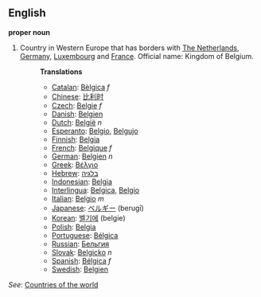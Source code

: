 ==English==

'''proper noun'''
# Country in Western Europe that has borders with [[The Netherlands]], [[Germany]], [[Luxembourg]] and [[France]]. Official name: Kingdom of Belgium.
#:'''Translations'''
#:*[[Catalan]]: [[Bèlgica]] ''f''
#:*[[Chinese]]: [[比利时]]
#:*[[Czech]]: [[Belgie]] ''f''
#:*[[Danish]]: [[Belgien]]
#:*[[Dutch]]: [[België]] ''n''
#:*[[Esperanto]]: [[Belgio]], [[Belgujo]]
#:*[[Finnish]]: [[Belgia]]
#:*[[French]]: [[Belgique]] ''f''
#:*[[German]]: [[Belgien]] ''n''
#:*[[Greek]]: [[Βέλγιο]]
#:*[[Hebrew]]: [[בלגיה]]
#:*[[Indonesian]]: [[Belgia]]
#:*[[Interlingua]]: [[Belgica]], [[Belgio]]
#:*[[Italian]]: [[Belgio]] ''m''
#:*[[Japanese]]: [[ベルギー]] (berugī)
#:*[[Korean]]: [[벨기에]] (belgie)
#:*[[Polish]]: [[Belgia]]
#:*[[Portuguese]]: [[Bélgica]]
#:*[[Russian]]: [[Бельгия]]
#:*[[Slovak]]: [[Belgicko]] ''n''
#:*[[Spanish]]: [[Bélgica]] ''f''
#:*[[Swedish]]: [[Belgien]]

''See'': [[Countries of the world]]